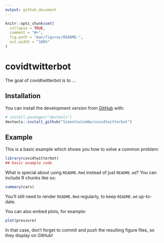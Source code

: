 ```yaml
---
output: github_document
---
```


<!-- README.md is generated from README.Rmd. Please edit that file -->

```r
knitr::opts_chunk$set(
  collapse = TRUE,
  comment = "#>",
  fig.path = "man/figures/README-",
  out.width = "100%"
)
```

# covidtwitterbot

<!-- badges: start -->
<!-- badges: end -->

The goal of covidtwitterbot is to ...

## Installation

You can install the development version from [GitHub](https://github.com/) with:

``` r
# install.packages("devtools")
devtools::install_github("SimonCoulombe/covidtwitterbot")
```
## Example

This is a basic example which shows you how to solve a common problem:

```r
library(covidtwitterbot)
## basic example code
```

What is special about using `README.Rmd` instead of just `README.md`? You can include R chunks like so:

```r
summary(cars)
```

You'll still need to render `README.Rmd` regularly, to keep `README.md` up-to-date.

You can also embed plots, for example:

```r
plot(pressure)
```

In that case, don't forget to commit and push the resulting figure files, so they display on GitHub!
